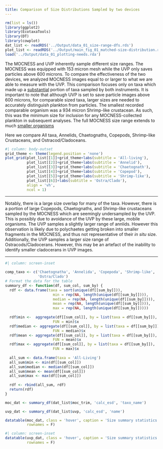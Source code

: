 ```yaml
---
title: Comparison of Size Distributions Sampled by two devices
---
```


```r
rm(list = ls())
library(ggplot2)
library(EcotaxaTools)
library(DT)
library(cowplot)
dat_list <- readRDS('../Output/data_01_size-range-dfs.rds')
plot_list <- readRDS('../Output/main_fig_01_matched-size-distribution.rds')
load('../Output/data_01_plotting-needs.rda')
```

The MOCNESS and UVP inherently sample different size ranges. The MOCNESS was equipped with 153 micron mesh while the UVP only saves particles above 600 microns. To compare the effectiveness of the two devices, we analyzed MOCNESS images equal to or larger to what we are able to measure with the UVP. This comparison focuses only on taxa which made up a [substantial](./main_analysis_02.html) portion of taxa sampled by both instruments. It is important to note that although UVP is set to save particle images above 600 microns, for comparable sized taxa, larger sizes are needed to accurately distinguish plankton from particles. The smallest recorded comparable organism was a 934 micron Shrimp-like crustacean. As such, this was the minimum size for inclusion for any MOCNESS-collected plankton in subsequent analyses. The full MOCNESS size range extends to much [smaller organisms](./supp_analysis_05.html)

Here we compare All taxa, Annelids, Chaetognaths, Copepods, Shrimp-like Crustaceans, and Ostracod/Cladoceans.

```r
#| column: body-outset
grid_theme <- theme(legend.position = 'none')
plot_grid(plot_list[[1]]+grid_theme+labs(subtitle = 'All-living'),
          plot_list[[2]]+grid_theme+labs(subtitle = 'Annelid'),
          plot_list[[3]]+grid_theme+labs(subtitle = 'Chaetognath'),
          plot_list[[4]]+grid_theme+labs(subtitle = 'Copepod'),
          plot_list[[5]]+grid_theme+labs(subtitle = 'Shrimp-like'),
          plot_list[[6]]+labs(subtitle = 'Ostra/Clado'),
          align = 'vh',
          ncol = 1)
```
------------------------------------------------------------------------

Notably, there is a large size overlap for many of the taxa. However, there is a portion of large Copepods, Chaetognaths, and Shrimp-like crustaceans sampled by the MOCNESS which are seemingly undersampled by the UVP. This is possibly due to avoidance of the UVP by these large, mobile organisms. 
The UVP samples a slightly larger range of annlids. However this observation is likely due to polychaetes getting broken into smaller fragments in the MOCNESS, and thus not representative of their *in situ* size. Additionally, the UVP samples a larger size range of Ostracods/Cladocerans. However, this may be an artefact of the inability to identify smaller cladocerans in UVP images.

------------------------------------------------------------------------

```r
#| column: screen-inset

comp_taxo <- c('Chaetognatha', 'Annelida', 'Copepoda', 'Shrimp-like',
               'Ostra/Clado')
# Format the data for the table
summary_df <- function(df, sum_col, sum_by) {
  rdf <- data.frame(taxa = sort(unique(df[[sum_by]])),
                      min = rep(NA, length(unique(df[[sum_by]]))),
                      median = rep(NA, length(unique(df[[sum_by]]))),
                      mean = rep(NA, length(unique(df[[sum_by]]))),
                      max = rep(NA, length(unique(df[[sum_by]]))))
  
  rdf$min <-  aggregate(df[[sum_col]], by = list(taxa = df[[sum_by]]),
                      FUN = min)$x
  rdf$median <- aggregate(df[[sum_col]], by = list(taxa = df[[sum_by]]),
                      FUN = median)$x
  rdf$mean <- aggregate(df[[sum_col]], by = list(taxa = df[[sum_by]]),
                      FUN = mean)$x
  rdf$max <- aggregate(df[[sum_col]], by = list(taxa = df[[sum_by]]),
                      FUN = max)$x
  
  all_sum <- data.frame(taxa = 'All-Living')
  all_sum$min <- min(df[[sum_col]])
  all_sum$median <- median(df[[sum_col]])
  all_sum$mean <- mean(df[[sum_col]])
  all_sum$max <- max(df[[sum_col]])
  
  rdf <- rbind(all_sum, rdf)
  return(rdf)
}

moc_dat <- summary_df(dat_list$moc_trim, 'calc_esd', 'taxo_name')

uvp_dat <- summary_df(dat_list$uvp, 'calc_esd', 'name')

datatable(moc_dat, class = 'hover', caption = 'Size summary statistics for MOCNESS-collected plankton above 0.934mm. Units are mm.',
          rownames = F)

```
```r
#| column: screen-inset
datatable(uvp_dat, class = 'hover', caption = 'Size summary statistics for plankton imaged by the UVP',
          rownames = F)
```
